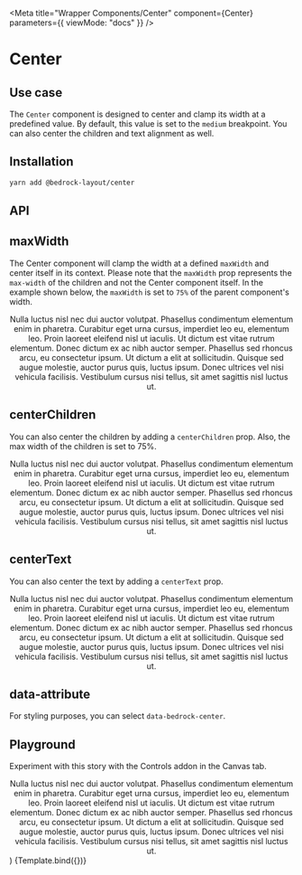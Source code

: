 

<Meta
  title="Wrapper Components/Center"
  component={Center}
  parameters={{ viewMode: "docs" }}
/>

# Center

## Use case

The `Center` component is designed to center and clamp its width at a predefined value. By default, this value is set to the `medium` breakpoint. You can also center the children and text alignment as well.

## Installation

```bash
yarn add @bedrock-layout/center
```

## API

<Story name="API" argTypes={argTypes} />

<ArgsTable story="API" />

## maxWidth

The Center component will clamp the width at a defined `maxWidth` and center itself in its context. Please note that the `maxWidth` prop represents the `max-width` of the children and not the Center component itself. In the example shown below, the `maxWidth` is set to `75%` of the parent component's width.

<Canvas withSource="open">
  <Story name="maxWidth">
    <Center maxWidth="75%" style={{ border: "1px solid black" }}>
      <div>
        Nulla luctus nisl nec dui auctor volutpat. Phasellus condimentum
        elementum enim in pharetra. Curabitur eget urna cursus, imperdiet leo
        eu, elementum leo. Proin laoreet eleifend nisl ut iaculis. Ut dictum est
        vitae rutrum elementum. Donec dictum ex ac nibh auctor semper. Phasellus
        sed rhoncus arcu, eu consectetur ipsum. Ut dictum a elit at
        sollicitudin. Quisque sed augue molestie, auctor purus quis, luctus
        ipsum. Donec ultrices vel nisi vehicula facilisis. Vestibulum cursus
        nisi tellus, sit amet sagittis nisl luctus ut.
      </div>
    </Center>
  </Story>
</Canvas>

## centerChildren

You can also center the children by adding a `centerChildren` prop. Also, the max width of the children is set to 75%.

<Canvas withSource="open">
  <Story name="centerChildren">
    <Center centerChildren style={{ border: "1px solid black" }}>
      <div style={{ width: "75%" }}>
        Nulla luctus nisl nec dui auctor volutpat. Phasellus condimentum
        elementum enim in pharetra. Curabitur eget urna cursus, imperdiet leo
        eu, elementum leo. Proin laoreet eleifend nisl ut iaculis. Ut dictum est
        vitae rutrum elementum. Donec dictum ex ac nibh auctor semper. Phasellus
        sed rhoncus arcu, eu consectetur ipsum. Ut dictum a elit at
        sollicitudin. Quisque sed augue molestie, auctor purus quis, luctus
        ipsum. Donec ultrices vel nisi vehicula facilisis. Vestibulum cursus
        nisi tellus, sit amet sagittis nisl luctus ut.
      </div>
    </Center>
  </Story>
</Canvas>

## centerText

You can also center the text by adding a `centerText` prop.

<Canvas withSource="open">
  <Story name="centerText">
    <Center centerText centerChildren style={{ border: "1px solid black" }}>
      <div style={{ width: "75%" }}>
        Nulla luctus nisl nec dui auctor volutpat. Phasellus condimentum
        elementum enim in pharetra. Curabitur eget urna cursus, imperdiet leo
        eu, elementum leo. Proin laoreet eleifend nisl ut iaculis. Ut dictum est
        vitae rutrum elementum. Donec dictum ex ac nibh auctor semper. Phasellus
        sed rhoncus arcu, eu consectetur ipsum. Ut dictum a elit at
        sollicitudin. Quisque sed augue molestie, auctor purus quis, luctus
        ipsum. Donec ultrices vel nisi vehicula facilisis. Vestibulum cursus
        nisi tellus, sit amet sagittis nisl luctus ut.
      </div>
    </Center>
  </Story>
</Canvas>

## data-attribute

For styling purposes, you can select `data-bedrock-center`.

## Playground

Experiment with this story with the Controls addon in the Canvas tab.

  <Center {...args} style={{ width: "75%", border: "1px solid black" }}>
    <div style={{ width: "75%" }}>
      Nulla luctus nisl nec dui auctor volutpat. Phasellus condimentum elementum
      enim in pharetra. Curabitur eget urna cursus, imperdiet leo eu, elementum
      leo. Proin laoreet eleifend nisl ut iaculis. Ut dictum est vitae rutrum
      elementum. Donec dictum ex ac nibh auctor semper. Phasellus sed rhoncus
      arcu, eu consectetur ipsum. Ut dictum a elit at sollicitudin. Quisque sed
      augue molestie, auctor purus quis, luctus ipsum. Donec ultrices vel nisi
      vehicula facilisis. Vestibulum cursus nisi tellus, sit amet sagittis nisl
      luctus ut.
    </div>
  </Center>
)

<Canvas>
  <Story
    name="Playground"
    args={{
      maxWidth: "420px",
      centerText: false,
      centerChildren: false,
    }}
    argTypes={argTypes}
  >
    {Template.bind({})}
  </Story>
</Canvas>

<ArgsTable story="Playground" />
